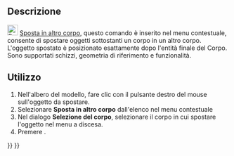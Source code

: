 <languages/>
{{Docnav/it
|[[PartDesign_MoveTip/it|Usa come entità finale]]
|[[PartDesign_MoveFeatureInTree/it|Sposta dopo altro oggetto]]
|[[PartDesign_Workbench/it|PartDesign]]
|IconL=PartDesign_MoveTip.svg
|IconR=PartDesign_MoveFeatureInTree.svg
|IconC=Workbench_PartDesign.svg
}}

{{GuiCommand/it
|Name=PartDesign MoveFeature
|Name/it=Sposta in altro corpo
|MenuLocation=Menu contestuale → Sposta in altro corpo
|Workbenches=[[PartDesign_Workbench/it|PartDesign]]
|Version=0.17
|SeeAlso=[[PartDesign_MoveTip/it|Usa come entità finale]], [[PartDesign_MoveFeatureInTree/it|Sposta dopo altro oggetto]]
}}

<span id="Description"></span>
==Descrizione==

[[File:PartDesign_MoveFeature.svg|24px]] [[PartDesign_MoveFeature/it|Sposta in altro corpo]], questo comando è inserito nel menu contestuale, consente di spostare oggetti sottostanti un corpo in un altro corpo. L'oggetto spostato è posizionato esattamente dopo l'entità finale del Corpo. Sono supportati schizzi, geometria di riferimento e funzionalità.

<span id="Usage"></span>
==Utilizzo==

# Nell'albero del modello, fare clic con il pulsante destro del mouse sull'oggetto da spostare.
# Selezionare '''Sposta in altro corpo''' dall'elenco nel menu contestuale
# Nel dialogo '''Selezione del corpo''', selezionare il corpo in cui spostare l'oggetto nel menu a discesa.
# Premere {{Button|OK}}.


{{Docnav/it
|[[PartDesign_MoveTip/it|Usa come entità finale]]
|[[PartDesign_MoveFeatureInTree/it|Sposta dopo altro oggetto]]
|[[PartDesign_Workbench/it|PartDesign]]
|IconL=PartDesign_MoveTip.svg
|IconR=PartDesign_MoveFeatureInTree.svg
|IconC=Workbench_PartDesign.svg
}}

{{PartDesign Tools navi{{#translation:}}}}
{{Userdocnavi{{#translation:}}}}